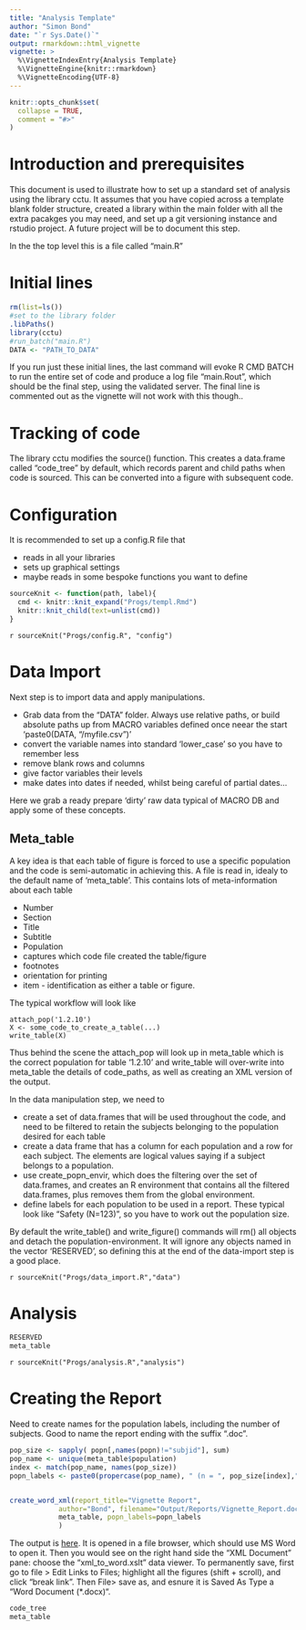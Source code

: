 ```yaml
---
title: "Analysis Template"
author: "Simon Bond"
date: "`r Sys.Date()`"
output: rmarkdown::html_vignette
vignette: >
  %\VignetteIndexEntry{Analysis Template}
  %\VignetteEngine{knitr::rmarkdown}
  %\VignetteEncoding{UTF-8}
---
```


```r
knitr::opts_chunk$set(
  collapse = TRUE,
  comment = "#>"
)
```
# Introduction and prerequisites

This document is used to illustrate how to set up a standard set of analysis using the library cctu. It assumes that you have copied across a template blank folder structure, created a library within the main folder with all the extra pacakges you may need, and set up a git versioning instance and rstudio project. A future project will be to document this step.

In the the top level this is a file called "main.R"

# Initial lines

```r
rm(list=ls())
#set to the library folder
.libPaths()
library(cctu)
#run_batch("main.R")
DATA <- "PATH_TO_DATA"
```

If you run just these initial lines, the last command will evoke R CMD BATCH to run the entire set of code and produce a log file "main.Rout", which should be the final step, using the validated server. The final line  is commented out as the vignette will not work with this though..

# Tracking of code

The library cctu modifies the source() function. This creates a data.frame called "code_tree" by default, which records parent and child paths when code is sourced. This can be converted into a figure with subsequent code.




# Configuration

It is recommended to set up a config.R file that 

* reads in all your libraries
* sets up graphical settings
* maybe reads in some bespoke functions you want to define

```r
sourceKnit <- function(path, label){
  cmd <- knitr::knit_expand("Progs/templ.Rmd")
  knitr::knit_child(text=unlist(cmd))
}
```

<!-- `r sourceKnit("Progs/config.R","config")` -->


`r sourceKnit("Progs/config.R", "config")`



# Data Import

Next step is to import data and apply manipulations. 

* Grab data from the "DATA" folder. Always use relative paths, or build absolute paths up from MACRO variables defined once neear the start 'paste0(DATA, "/myfile.csv")'
* convert the variable names into standard 'lower_case' so you have to remember less
* remove blank rows and columns
* give factor variables their levels
* make dates into dates if needed, whilst being careful of partial dates...

Here we grab a ready prepare 'dirty' raw data typical of MACRO DB and apply some of these concepts.

## Meta_table

A key idea is that each table of figure is forced to use a specific population and the code is semi-automatic in achieving this.  A file is read in, idealy to the default name of 'meta_table'. This contains lots of meta-information about each table

* Number
* Section
* Title
* Subtitle
* Population
* captures which code file created the table/figure
* footnotes
* orientation for printing
* item - identification as either a table or figure.

The typical workflow will look like

<pre><code>attach_pop('1.2.10')
X <- some_code_to_create_a_table(...)
write_table(X)
</code></pre>

Thus behind the scene the attach_pop will look up in meta_table which is the correct population for table '1.2.10' and write_table will over-write into meta_table the details of code_paths, as well as creating an XML version of the output. 

In the data manipulation step, we need to 

* create a set of data.frames that will be used throughout the code, and need to be filtered to retain the subjects belonging to the population desired for each table
* create a data frame that has a column for each population and a row for each subject. The elements are logical values saying if a subject belongs to a population.
* use create_popn_envir, which does the filtering over the set of data.frames, and creates an R environment that contains all the filtered data.frames, plus removes them from the global environment.
* define labels for each population to be used in a report. These typical look like "Safety (N=123)", so you have to work out the population size. 

By default the write_table() and write_figure() commands will rm() all objects and detach the population-environment. It will ignore any objects named in the vector 'RESERVED', so defining this at the end of the data-import step is a good place. 


`r sourceKnit("Progs/data_import.R","data")`

# Analysis

```r
RESERVED
meta_table
```

`r sourceKnit("Progs/analysis.R","analysis")`

# Creating the Report

Need to create names for the population labels, including the number of subjects. Good to name the report ending with the suffix ".doc".


```r
pop_size <- sapply( popn[,names(popn)!="subjid"], sum)
pop_name <- unique(meta_table$population)
index <- match(pop_name, names(pop_size))
popn_labels <- paste0(propercase(pop_name), " (n = ", pop_size[index],")")


create_word_xml(report_title="Vignette Report",
            author="Bond", filename="Output/Reports/Vignette_Report.doc",
            meta_table, popn_labels=popn_labels
            )

```

The output is [here](../Vignettes/Output/Reports/Vignette_Report.doc).  It is opened in a file browser, which should use MS Word to  open it. Then you would see on the right hand side the "XML Document" pane: choose the "xml_to_word.xslt" data viewer. To permanently save, first go to file > Edit Links to Files;  highlight all the figures (shift + scroll), and click "break link". Then File> save as,  and esnure it is Saved As Type a "Word Document (*.docx)".


```r
code_tree
meta_table
```


